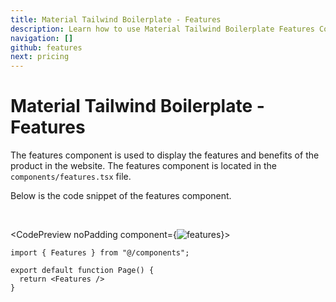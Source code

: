 ```yaml
---
title: Material Tailwind Boilerplate - Features
description: Learn how to use Material Tailwind Boilerplate Features Component.
navigation: []
github: features
next: pricing
---
```


# Material Tailwind Boilerplate - Features

The features component is used to display the features and benefits of the product in the website. The features component is located in the <Code>components/features.tsx</Code> file.

Below is the code snippet of the features component.

<br />

<CodePreview noPadding component={<Image src="/boilerplate/features.png" alt="features" width={1024} height={1024} className="w-full" />}>
```tsx
import { Features } from "@/components";

export default function Page() {
  return <Features />
}
```
</CodePreview>
